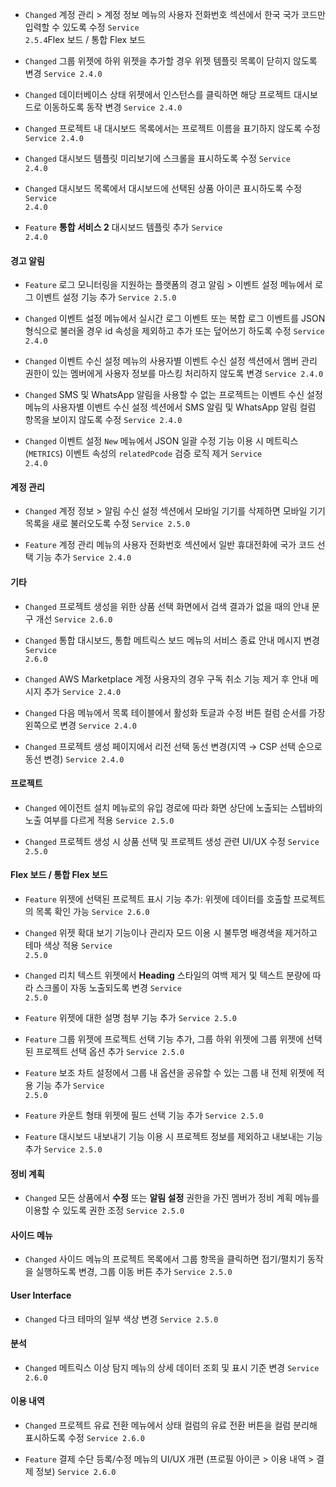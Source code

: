
- <code class="Changed">Changed</code> <span class="uitext">계정 관리</span> &gt; <span class="uitext">계정 정보</span> 메뉴의 <span class="uitext">사용자 전화번호</span> 섹션에서 한국 국가 코드만 입력할 수 있도록 수정 <code class='changelog-service'>Service 2.5.4​</code>Flex 보드 / 통합 Flex 보드​

- <code class="Changed">Changed</code> 그룹 위젯에 하위 위젯을 추가할 경우 위젯 템플릿 목록이 닫히지 않도록 변경 <code class='changelog-service'>Service 2.4.0​</code>

- <code class="Changed">Changed</code> 데이터베이스 상태 위젯에서 인스턴스를 클릭하면 해당 프로젝트 대시보드로 이동하도록 동작 변경 <code class='changelog-service'>Service 2.4.0​</code>

- <code class="Changed">Changed</code> 프로젝트 내 대시보드 목록에서는 프로젝트 이름을 표기하지 않도록 수정 <code class='changelog-service'>Service 2.4.0​</code>

- <code class="Changed">Changed</code> 대시보드 템플릿 미리보기에 스크롤을 표시하도록 수정 <code class='changelog-service'>Service 2.4.0​</code>

- <code class="Changed">Changed</code> <span class="uitext">대시보드 목록</span>에서 대시보드에 선택된 상품 아이콘 표시하도록 수정 <code class='changelog-service'>Service 2.4.0​</code>

- <code class="Feature">Feature</code> <b>통합 서비스 2</b> 대시보드 템플릿 추가 <code class='changelog-service'>Service 2.4.0​</code>

#### 경고 알림

- <code class="Feature">Feature</code> 로그 모니터링을 지원하는 플랫폼의 <span class="uitext">경고 알림</span> &gt; <span class="uitext">이벤트 설정</span> 메뉴에서 로그 이벤트 설정 기능 추가 <code class='changelog-service'>Service 2.5.0​</code>

- <code class="Changed">Changed</code> <span class="uitext">이벤트 설정</span> 메뉴에서 실시간 로그 이벤트 또는 복합 로그 이벤트를 JSON 형식으로 불러올 경우 id 속성을 제외하고 추가 또는 덮어쓰기 하도록 수정 <code class='changelog-service'>Service 2.4.0​</code>

- <code class="Changed">Changed</code> <span class="uitext">이벤트 수신 설정</span> 메뉴의 <span class="uitext">사용자별 이벤트 수신 설정</span> 섹션에서 <span class="b500">멤버 관리</span> 권한이 있는 멤버에게 사용자 정보를 마스킹 처리하지 않도록 변경 <code class='changelog-service'>Service 2.4.0​</code>

- <code class="Changed">Changed</code> SMS 및 WhatsApp 알림을 사용할 수 없는 프로젝트는 <span class="uitext">이벤트 수신 설정</span> 메뉴의 <span class="uitext">사용자별 이벤트 수신 설정</span> 섹션에서 <span class="uitext">SMS 알림</span> 및 <span class="uitext">WhatsApp 알림</span> 컬럼 항목을 보이지 않도록 수정 <code class='changelog-service'>Service 2.4.0​</code>

- <code class="Changed">Changed</code> <span class="uitext">이벤트 설정</span> <code class="newfunc">New</code> 메뉴에서 <span class="uitext">JSON 일괄 수정</span> 기능 이용 시 메트릭스(<code>METRICS</code>) 이벤트 속성의 <code>relatedPcode</code> 검증 로직 제거 <code class='changelog-service'>Service 2.4.0​</code>

#### 계정 관리​

- <code class="Changed">Changed</code> <span class="uitext">계정 정보</span> &gt; <span class="uitext">알림 수신 설정</span> 섹션에서 모바일 기기를 삭제하면 모바일 기기 목록을 새로 불러오도록 수정 <code class='changelog-service'>Service 2.5.0​</code>

- <code class="Feature">Feature</code> <span class="uitext">계정 관리</span> 메뉴의 <span class="uitext">사용자 전화번호</span> 섹션에서 일반 휴대전화에 국가 코드 선택 기능 추가 <code class='changelog-service'>Service 2.4.0​</code>

#### 기타​

- <code class="Changed">Changed</code> 프로젝트 생성을 위한 상품 선택 화면에서 검색 결과가 없을 때의 안내 문구 개선 <code class='changelog-service'>Service 2.6.0​</code>

- <code class="Changed">Changed</code> <span class="uitext">통합 대시보드</span>, <span class="uitext">통합 메트릭스 보드</span> 메뉴의 서비스 종료 안내 메시지 변경 <code class='changelog-service'>Service 2.6.0​</code>

- <code class="Changed">Changed</code> AWS Marketplace 계정 사용자의 경우 구독 취소 기능 제거 후 안내 메시지 추가 <code class='changelog-service'>Service 2.4.0​</code>

- <code class="Changed">Changed</code> 다음 메뉴에서 목록 테이블에서 활성화 토글과 수정 버튼 컬럼 순서를 가장 왼쪽으로 변경 <code class='changelog-service'>Service 2.4.0​</code>

- <code class="Changed">Changed</code> 프로젝트 생성 페이지에서 리전 선택 동선 변경(지역 → CSP 선택 순으로 동선 변경) <code class='changelog-service'>Service 2.4.0​</code>

#### 프로젝트​

- <code class="Changed">Changed</code> <span class="uitext">에이전트 설치</span> 메뉴로의 유입 경로에 따라 화면 상단에 노출되는 스텝바의 노출 여부를 다르게 적용 <code class='changelog-service'>Service 2.5.0​</code>

- <code class="Changed">Changed</code> 프로젝트 생성 시 상품 선택 및 프로젝트 생성 관련 UI/UX 수정 <code class='changelog-service'>Service 2.5.0​</code>

#### Flex 보드 / 통합 Flex 보드​

- <code class="Feature">Feature</code> 위젯에 <span class="uitext">선택된 프로젝트</span> 표시 기능 추가: 위젯에 데이터를 호출할 프로젝트의 목록 확인 가능 <code class='changelog-service'>Service 2.6.0​</code>

- <code class="Changed">Changed</code> 위젯 확대 보기 기능이나 <span class="uitext">관리자</span> 모드 이용 시 불투명 배경색을 제거하고 테마 색상 적용 <code class='changelog-service'>Service 2.5.0​</code>

- <code class="Changed">Changed</code> 리치 텍스트 위젯에서 <b>Heading</b> 스타일의 여백 제거 및 텍스트 분량에 따라 스크롤이 자동 노출되도록 변경 <code class='changelog-service'>Service 2.5.0​</code>

- <code class="Feature">Feature</code> 위젯에 대한 설명 첨부 기능 추가 <code class='changelog-service'>Service 2.5.0​</code>

- <code class="Feature">Feature</code> 그룹 위젯에 <span class="uitext">프로젝트 선택</span> 기능 추가, 그룹 하위 위젯에 <span class="uitext">그룹 위젯에 선택된 프로젝트</span> 선택 옵션 추가 <code class='changelog-service'>Service 2.5.0​</code>

- <code class="Feature">Feature</code> 보조 차트 설정에서 그룹 내 옵션을 공유할 수 있는 <span class="uitext">그룹 내 전체 위젯에 적용</span> 기능 추가 <code class='changelog-service'>Service 2.5.0​</code>

- <code class="Feature">Feature</code> 카운트 형태 위젯에 필드 선택 기능 추가 <code class='changelog-service'>Service 2.5.0​</code>

- <code class="Feature">Feature</code> 대시보드 내보내기 기능 이용 시 프로젝트 정보를 제외하고 내보내는 기능 추가 <code class='changelog-service'>Service 2.5.0​</code>

#### 정비 계획​

- <code class="Changed">Changed</code> 모든 상품에서 <b>수정</b> 또는 <b>알림 설정</b> 권한을 가진 멤버가 <span class="uitext">정비 계획</span> 메뉴를 이용할 수 있도록 권한 조정 <code class='changelog-service'>Service 2.5.0​</code>

#### 사이드 메뉴​

- <code class="Changed">Changed</code> 사이드 메뉴의 <span class="uitext">프로젝트 목록</span>에서 그룹 항목을 클릭하면 접기/펼치기 동작을 실행하도록 변경, 그룹 이동 버튼 추가 <code class='changelog-service'>Service 2.5.0​</code>

#### User Interface​

- <code class="Changed">Changed</code> 다크 테마의 일부 색상 변경 <code class='changelog-service'>Service 2.5.0​</code>

#### 분석

- <code class="Changed">Changed</code> <span class="uitext">메트릭스 이상 탐지</span> 메뉴의 상세 데이터 조회 및 표시 기준 변경 <code class='changelog-service'>Service 2.6.0​</code>

#### 이용 내역​

- <code class="Changed">Changed</code> <span class="uitext">프로젝트 유료 전환</span> 메뉴에서 <span class="uitext">상태</span> 컬럼의 <span class="uitext">유료 전환</span> 버튼을 컬럼 분리해 표시하도록 수정 <code class='changelog-service'>Service 2.6.0​</code>

- <code class="Feature">Feature</code> 결제 수단 등록/수정 메뉴의 UI/UX 개편 (프로필 아이콘 &gt; <span class="uitext">이용 내역</span> &gt; <span class="uitext">결제 정보</span>) <code class='changelog-service'>Service 2.6.0​</code>

